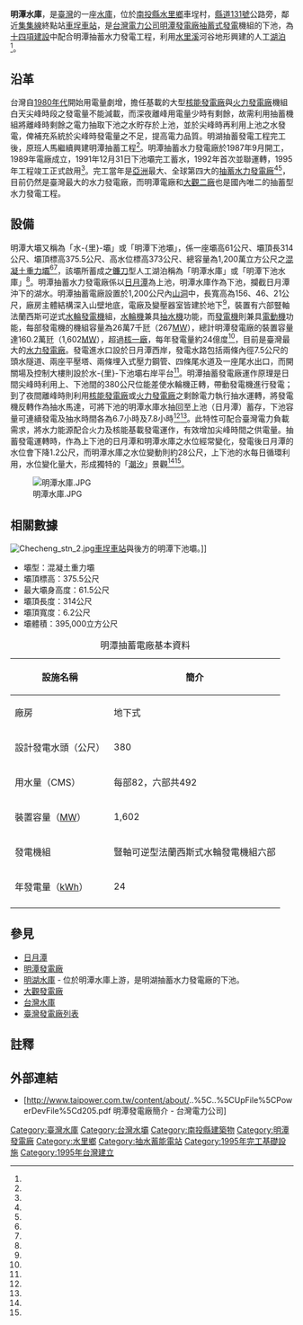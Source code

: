 {{Infobox Dam
| name               = 明潭大壩
| official_name      = 水-{里}-壩
| image              = Taiwan Power Ccopany Mingtan Power Station.JPG
| image_size         = 275px
| image_caption      = 明潭水庫
| image_alt          = 明潭水庫
| location_map       = Taiwan
| location_map_width = 
| location_map_text  = 
| lat_d     = 23
| lat_m     = 50
| lat_s     = 10
| lat_NS    = N
| long_d    = 120
| long_m    = 52
| long_s    = 05
| long_EW   = E
| coordinates_type   = type:landmark
| coordinates_display= inline,title
| coordinates_ref    = 
|crosses             = [[濁水溪|濁水溪]]支流[[水里溪|水里溪]]
| status             = O
| spillways          = 雙索雙捲筒捲揚式弧形閘門3座
| spillway_type      = Gated overflow, service 
| spillway_capacity  = 1,270立方公尺/秒 <ref name="明潭下池水庫水門操作規定"/>
|reservoir           = 明潭下池水庫
| country            = {{ROC}}
|locale              = [[南投縣|南投縣]][[水里鄉|水里鄉]]車埕村民權巷125號
|constructor         = [[台灣電力公司|台灣電力公司]]
|owner               = [[台灣電力公司|台灣電力公司]]
|developer           = [[台灣電力公司|台灣電力公司]]
|maint               = [[台灣電力公司|台灣電力公司]][[明潭發電廠|明潭發電廠]]
|type                = [[混凝土|混凝土]][[重力壩|重力壩]]
|length              = {{convert|314|m|ft|0|abbr=off}}<ref name="明潭下池水庫水門操作規定"/>
|height              = {{convert|61.5|m|ft|0|abbr=off}}<ref name="明潭下池水庫水門操作規定"/>
|crest_width         = {{convert|6.2|m|ft|0|abbr=off}}<ref name="明潭下池水庫水門操作規定"/>
|crest_elevation     = {{convert|375.5|m|ft|0|abbr=off}}<ref name="明潭下池水庫水門操作規定"/>
|dam_volume          = 395,000立方公尺 <ref name="明潭下池水庫"/>
|began               = 1987年
|open                = 1995年
|cost                = [[新臺幣|新臺幣]]508億元（明潭抽蓄發電計畫）
|reservoir_capacity  = 1440萬[[立方公尺|立方公尺]]
|active_capacity     = 1139萬立方公尺
|reservoir_catchment = 71.8[[平方公里|平方公里]]
|reservoir_surface   = 65[[公頃|公頃]]
|reservoir_elevation = {{convert|373|m|ft|0|abbr=off}}
|bridge_carries      = 無
|bridge_width        =
|bridge_clearance    =
|bridge_traffic      =
|bridge_toll         = 
|bridge_id           =
|map_cue             =
|map_image_full      =
|map_text            =
|plant_owner         = [[台灣電力公司|台灣電力公司]]
|plant_operator      = [[明潭發電廠|明潭發電廠]]
| plant_commission   = 1995年
| plant_licence_exp  = 
| plant_decommission = 
| plant_type         = C
|turbines           = {{DEU}}[[Voith|Voith]] HYDRO公司製豎軸<br>可逆型法蘭西斯式抽水[[水輪機|水輪機]]6部<br>{{FRA}}[[阿爾斯通公司|阿爾斯通公司]]製[[發電機|發電機]]6部
|plant_hydraulic_head = {{convert|380|m|ft|0|abbr=off}}
|res_tidal_range    = {{convert|28|m|ft|0|abbr=off}}
|installed_capacity = 1,602 [[MW|MW]]
|max_planned_cap    = 
|capacity_factor    = 91 %
|average_annual_gen = 24 億度
|net_generation     = 
|website            = [http://www.taipower.com.tw/content/about/..%5C..%5CUpFile%5CPowerDevFile%5Cd205.pdf 明潭發電廠簡介 - 台灣電力公司]
|as_of              = 2014年1月
}}

'''明潭水庫'''，是[[臺灣|臺灣]]的一座[[水庫|水庫]]，位於[[南投縣|南投縣]][[水里鄉|水里鄉]]車埕村，[[縣道131號|縣道131號]]公路旁，鄰近[[集集線|集集線]]終點站[[車埕車站|車埕車站]]，是[[台灣電力公司|台灣電力公司]][[明潭發電廠|明潭發電廠]][[抽蓄式發電|抽蓄式發電]]機組的下池，為[[十四項建設|十四項建設]]中配合明潭抽蓄水力發電工程，利用[[水里溪|水里溪]]河谷地形興建的人工[[湖泊|湖泊]]<ref name="國內工程"/>。

== 沿革 ==
台灣自[[1980年代臺灣|1980年代]]開始用電量劇增，擔任基載的大型[[核能發電廠|核能發電廠]]與[[火力發電廠|火力發電廠]]機組白天尖峰時段之發電量不能減載，而深夜離峰用電量少時有剩餘，故需利用抽蓄機組將離峰時剩餘之電力抽取下池之水貯存於上池，並於尖峰時再利用上池之水發電，俾補充系統於尖峰時發電量之不足，提高電力品質。明湖抽蓄發電工程完工後，原班人馬繼續興建明潭抽蓄工程<ref name="抽蓄發電廠建設時代的見聞記"/>。明潭抽蓄水力發電廠於1987年9月開工，1989年電廠成立，1991年12月31日下池壩完工蓄水，1992年首次並聯運轉，1995年工程竣工正式啟用<ref name="明潭發電廠簡介"/>。完工當年是[[亞洲|亞洲]]最大、全球第四大的[[抽水蓄能電站|抽蓄水力發電廠]]<ref name="國內工程"/><ref name="台灣機電工程服務社"/>，目前仍然是臺灣最大的水力發電廠，而明潭電廠和[[大觀發電廠|大觀二廠]]也是國內唯二的抽蓄型水力發電工程。

== 設備 ==
明潭大壩又稱為「水-{里}-壩」或「明潭下池壩」，係一座壩高61公尺、壩頂長314公尺、壩頂標高375.5公尺、高水位標高373公尺、總容量為1,200萬立方公尺之[[混凝土|混凝土]][[重力壩|重力壩]]<ref name="中區水庫簡介"/><ref name="南投縣水庫壩堰"/>，該壩所蓄成之[[鐮刀|鐮刀]]型人工湖泊稱為「明潭水庫」或「明潭下池水庫」<ref name="明潭下池水庫水門操作規定"/>。明潭抽蓄水力發電廠係以[[日月潭|日月潭]]為上池，明潭水庫作為下池，攔截日月潭沖下的湖水。明潭抽蓄電廠設置於1,200公尺內[[山洞|山洞]]中，長寬高為156、46、21公尺，廠房主體結構深入山壁地底，電廠及變壓器室皆建於地下<ref name="電力工程技術之回顧與展望"/>，裝置有六部豎軸法蘭西斯可逆式[[水輪發電機|水輪發電機]]組，[[水輪機|水輪機]]兼具[[泵|抽水機]]功能，而[[發電機|發電機]]則兼具[[電動機|電動機]]功能，每部發電機的機組容量為26萬7千瓩（267[[MW|MW]]），總計明潭發電廠的裝置容量達160.2萬瓩（1,602[[MW|MW]]），超過[[核一廠|核一廠]]，每年發電量約24億度<ref name="明潭發電廠簡介"/>，目前是臺灣最大的[[水力發電廠|水力發電廠]]。發電進水口設於日月潭西岸，發電水路包括兩條內徑7.5公尺的頭水隧道、兩座平壓塔、兩條埋入式壓力鋼管、四條尾水道及一座尾水出口，而開關場及控制大樓則設於水-{里}-下池壩右岸平台<ref name="電力工程技術之回顧與展望"/>。明潭抽蓄發電廠運作原理是日間尖峰時利用上、下池間的380公尺位能差使水輪機正轉，帶動發電機進行發電；到了夜間離峰時則利用[[核能發電廠|核能發電廠]]或[[火力發電廠|火力發電廠]]之剩餘電力執行抽水運轉，將發電機反轉作為抽水馬達，可將下池的明潭水庫水抽回至上池（日月潭）蓄存，下池容量可連續發電及抽水時間各為6.7小時及7.8小時<ref name="抽蓄發電廠建設時代的見聞記"/><ref name="明潭發電廠簡介"/>。此特性可配合臺灣電力負載需求，將水力能源配合火力及核能基載發電運作，有效增加尖峰時間之供電量。抽蓄發電運轉時，作為上下池的日月潭和明潭水庫之水位經常變化，發電後日月潭的水位會下降1.2公尺，而明潭水庫之水位變動則約28公尺，上下池的水每日循環利用，水位變化量大，形成獨特的「[[潮汐|潮汐]]」景觀<ref name="南投縣水里鄉公所"/><ref name="抽蓄式水利發電系統"/>。

[[File:明潭水庫.JPG|thumb]]

== 相關數據 ==
[[File:Checheng_stn_2.jpg|thumb]][[車埕車站|車埕車站]]與後方的明潭下池壩。]]
*壩型：混凝土重力壩
*壩頂標高：375.5公尺
*最大壩身高度：61.5公尺
*壩頂長度：314公尺
*壩頂寬度：6.2公尺
*壩體積：395,000立方公尺

{| class="wikitable"
|+ 明潭抽蓄電廠基本資料
! 設施名稱 !! 簡介
|-
| 廠房 || 地下式
|-
| 設計發電水頭（公尺） || 380
|-
| 用水量（CMS） || 每部82，六部共492
|-
| 裝置容量（[[MW|MW]]） || 1,602
|-
| 發電機組 || 豎軸可逆型法蘭西斯式水輪發電機組六部
|-
| 年發電量（[[kWh|kWh]]） || 24 

|-
|}

== 參見 ==
*[[日月潭|日月潭]]
*[[明潭發電廠|明潭發電廠]]
*[[明湖水庫|明湖水庫]] - 位於明潭水庫上游，是明湖抽蓄水力發電廠的下池。
*[[大觀發電廠|大觀發電廠]]
*[[台灣水庫|台灣水庫]]
*[[臺灣發電廠列表|臺灣發電廠列表]]

== 註釋 ==
{{Reflist|2| refs=

<ref name="明潭發電廠簡介">{{cite web|language=zh-tw|url=http://www.taipower.com.tw/content/about/..%5C..%5CUpFile%5CPowerDevFile%5Cd205.pdf|title=明潭發電廠簡介|author=|publisher=|date=|accessdate=2014-01-12|archive-date=2013-12-26|archive-url=https://web.archive.org/web/20131226034600/http://www.taipower.com.tw/content/about/..%5C..%5CUpFile%5CPowerDevFile%5Cd205.pdf|dead-url=no}}</ref>

<ref name="中區水庫簡介">{{cite web|language=zh-tw|url=http://www.wracb.gov.tw/ct.asp?xItem=4150&ctNode=899&mp=6|title=水資源概況 > 中區水庫簡介|author=|publisher=經濟部水利署中區水資源局|date=2014-01-10|accessdate=2014-01-12|archive-date=2013-12-26|archive-url=https://web.archive.org/web/20131226155119/http://www.wracb.gov.tw/ct.asp?xItem=4150&ctNode=899&mp=6|dead-url=yes}}</ref>

<ref name="南投縣水庫壩堰">{{cite web|language=zh-tw|url=http://file.wra.gov.tw/public/PDF/27111065071.pdf|title=南投縣水庫壩堰|author=|publisher=經濟部水利署|date=|accessdate=2014-01-12|archive-url=https://web.archive.org/web/20131226090149/http://file.wra.gov.tw/public/PDF/27111065071.pdf|archive-date=2013-12-26|dead-url=yes}}</ref>

<ref name="明潭下池水庫水門操作規定">{{cite web|language=zh-tw|url=http://www.wra.gov.tw/public/PDF/%E6%98%8E%E6%BD%AD%E4%B8%8B%E6%B1%A0%E6%B0%B4%E5%BA%AB%E6%B0%B4%E9%96%80%E6%93%8D%E4%BD%9C%E8%A6%8F%E5%AE%9A971022.pdf|title=明潭下池水庫水門操作規定|author=|publisher=經濟部水利署|date=|accessdate=2014-01-12|deadurl=yes|archiveurl=https://web.archive.org/web/20140114224925/http://www.wra.gov.tw/public/PDF/%E6%98%8E%E6%BD%AD%E4%B8%8B%E6%B1%A0%E6%B0%B4%E5%BA%AB%E6%B0%B4%E9%96%80%E6%93%8D%E4%BD%9C%E8%A6%8F%E5%AE%9A971022.pdf|archivedate=2014年1月14日|df=}}</ref>

<ref name="抽蓄發電廠建設時代的見聞記">{{cite web|language=zh-tw|url=http://info.taipower.com.tw/TaipowerWeb//upload/files/29/TAI7_Q34-Q39.pdf|title=抽蓄發電廠建設時代的見聞記|author=|publisher=台電月刊|date=2012年7月號|accessdate=2014-01-13|deadurl=yes|archiveurl=https://web.archive.org/web/20140113055022/http://info.taipower.com.tw/TaipowerWeb//upload/files/29/TAI7_Q34-Q39.pdf|archivedate=2014年1月13日|df=}}</ref>

<ref name="抽蓄式水利發電系統">{{cite web|language=zh-tw|url=http://nas.takming.edu.tw/janet/%E6%B0%B4%E7%A4%BE%E5%8C%96%E7%95%AA/%E6%8A%BD%E8%93%84%E6%B0%B4%E5%88%A9%E7%99%BC%E9%9B%BB%E7%B3%BB%E7%B5%B1.htm|title=抽蓄式水利發電系統|author=|publisher=德明財經科技大學|date=|accessdate=2014-01-12|archive-date=2015-03-09|archive-url=https://web.archive.org/web/20150309021826/http://nas.takming.edu.tw/janet/%E6%B0%B4%E7%A4%BE%E5%8C%96%E7%95%AA/%E6%8A%BD%E8%93%84%E6%B0%B4%E5%88%A9%E7%99%BC%E9%9B%BB%E7%B3%BB%E7%B5%B1.htm|dead-url=no}}</ref>

<ref name="電力工程技術之回顧與展望">{{cite web|language=zh-tw|url=http://www.sinotech.org.tw/journal/pdfview.aspx?n=107&s=19|title=電力工程技術之回顧與展望|author=|publisher=中興工程顧問社|date=2010年4月|accessdate=2014-01-13|deadurl=yes|archiveurl=https://web.archive.org/web/20140113150448/http://www.sinotech.org.tw/journal/pdfview.aspx?n=107&s=19|archivedate=2014-01-13}}</ref>

<ref name="台灣機電工程服務社">{{cite web|language=zh-tw|url=http://www.temes.com.tw/content/feat/feat_02_3.aspx|title=主要業績>國內工程> 水力發電工程|author=|publisher=台灣機電工程服務社|date=|accessdate=2014-01-12|archive-date=2013-12-26|archive-url=https://web.archive.org/web/20131226061949/http://www.temes.com.tw/content/feat/feat_02_3.aspx|dead-url=no}}</ref>

<ref name="明潭下池水庫">{{cite web|language=zh-tw|url=http://wrm.hre.ntou.edu.tw/wrm/dss/resr/219.htm|title=明潭下池水庫|author=|publisher=國立臺灣海洋大學|date=|accessdate=2014-01-12|deadurl=yes|archiveurl=https://web.archive.org/web/20120412142732/http://wrm.hre.ntou.edu.tw/wrm/dss/resr/219.htm|archivedate=2012-04-12}}</ref>

<ref name="南投縣水里鄉公所">{{cite web|language=zh-tw|url=http://www.shli.gov.tw/shli/web/PicDoc/listPicDoc.aspx?c0=166&page=4|title=首頁<魅力景點<景點介紹<觀光景點|author=|publisher=南投縣水里鄉公所|date=|accessdate=2014-01-13|deadurl=yes|archiveurl=https://web.archive.org/web/20140114183940/http://www.shli.gov.tw/shli/web/PicDoc/listPicDoc.aspx?c0=166&page=4|archivedate=2014-01-14}}</ref>

<ref name="國內工程">{{cite web|language=zh-tw|url=http://www.rsea.gov.tw/sales1-3.php?p=5|title=國內工程|author=|publisher=榮民工程股份有限公司|date=|accessdate=2014-01-14|deadurl=yes|archiveurl=https://web.archive.org/web/20140116083715/http://www.rsea.gov.tw/sales1-3.php?p=5|archivedate=2014-01-16}}</ref>

}}

== 外部連結 ==
*{{zh-tw}}[http://www.taipower.com.tw/content/about/..%5C..%5CUpFile%5CPowerDevFile%5Cd205.pdf 明潭發電廠簡介 - 台灣電力公司] {{Wayback|url=http://www.taipower.com.tw/content/about/..%5C..%5CUpFile%5CPowerDevFile%5Cd205.pdf |date=20131226034600 }}

{{明潭發電廠}}
{{台灣水庫}}
{{濁水溪}}

[[Category:臺灣水庫|Category:臺灣水庫]]
[[Category:台灣水壩|Category:台灣水壩]]
[[Category:南投縣建築物|Category:南投縣建築物]]
[[Category:明潭發電廠|Category:明潭發電廠]]
[[Category:水里鄉|Category:水里鄉]]
[[Category:抽水蓄能電站|Category:抽水蓄能電站]]
[[Category:1995年完工基礎設施|Category:1995年完工基礎設施]]
[[Category:1995年台灣建立|Category:1995年台灣建立]]